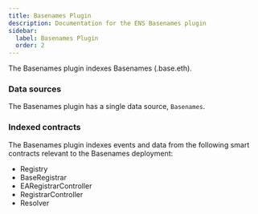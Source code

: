 ```yaml
---
title: Basenames Plugin
description: Documentation for the ENS Basenames plugin
sidebar:
  label: Basenames Plugin
  order: 2
---
```


The Basenames plugin indexes Basenames (.base.eth).

### Data sources

The Basenames plugin has a single data source, `Basenames`.

### Indexed contracts

The Basenames plugin indexes events and data from the following smart contracts relevant to the Basenames deployment:

- Registry
- BaseRegistrar
- EARegistrarController
- RegistrarController
- Resolver
